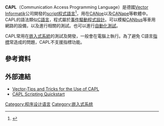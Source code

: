 {{NoteTA
|G1 = IT
}}
'''CAPL'''（Communication Access Programming Language）是德國[[Vector_Informatik|Vector Informatik]]公司開發的[[手稿語言|script]][[程式語言|程式語言]]<ref>{{Cite web |title=CAN 網路之 CAPL 自動化驗證程序設計技術 |url=https://www.artc.org.tw/upfiles/ADUpload/knowledge/tw_knowledge_364211791.pdf |accessdate=2020-12-03 |author=張慶偉、陳旻槿 |format=PDF |publisher=財團法人車輛研究測試中心 |language=zh-tw}}</ref>，用在[[CANoe|CANoe]]以及[[CANape|CANape]]等軟體中。CAPL的語法類似[[C語言|C語言]]，程式屬於[[事件驅動程式設計|事件驅動程式設計]]。可以模擬[[CANbus|CANbus]]等車用網路的設備，以及進行相關的測試。也可以進行[[自動化測試|自動化測試]]。

CAPL常用在[[嵌入式系統|嵌入式系統]]的測試及開發，一般會在電腦上執行。為了避免 C語言[[指標_(電腦科學)|指標]]常造成的問題，CAPL不支援指標功能。

==參考資料==
{{reflist}}
==外部連結==
*[https://kb.vector.com/entry/875/ Vector-Tips and Tricks for the Use of CAPL] {{Wayback|url=https://kb.vector.com/entry/875/ |date=20191203151023 }}
*[https://assets.vector.com/cms/content/products/VectorCAST/Events/TechNights/CAPLQuickstart_Generic_2018_Final.pdf CAPL Scripting Quickstart]
{{Embedded systems}}
{{程式語言小作品}}
[[Category:程序设计语言|Category:程序设计语言]]
[[Category:嵌入式系统|Category:嵌入式系统]]
